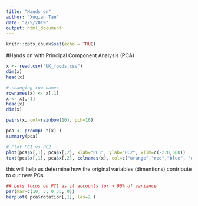 ```yaml
---
title: "Hands_on"
author: "Xuqian Tan"
date: "2/5/2019"
output: html_document
---
```


```r
knitr::opts_chunk$set(echo = TRUE)
```

#Hands on with Principal Component Analysis (PCA)

```r
x <- read.csv("UK_foods.csv")
dim(x)
head(x)
```

```r
# changing row names
rownames(x) <- x[,1]
x <- x[,-1]
head(x)
dim(x)
```

```r
pairs(x, col=rainbow(10), pch=16)
```

```r
pca <- prcomp( t(x) )
summary(pca)
```


```r
# Plot PC1 vs PC2
plot(pca$x[,1], pca$x[,2], xlab="PC1", ylab="PC2", xlim=c(-270,500))
text(pca$x[,1], pca$x[,2], colnames(x), col=c("orange","red","blue", "darkgreen"))
```


this will help us determine how the original variables (dimentions) contribute to our new PCs
```r
## Lets focus on PC1 as it accounts for > 90% of variance 
par(mar=c(10, 3, 0.35, 0))
barplot( pca$rotation[,1], las=2 )
```












